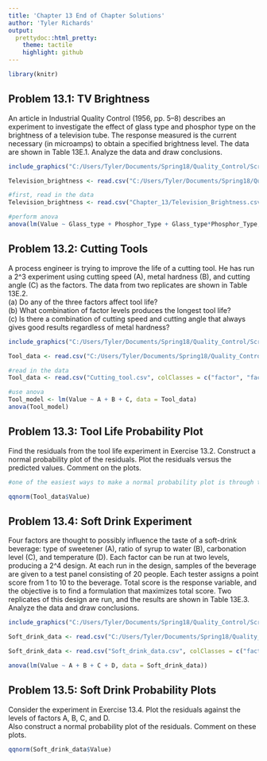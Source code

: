 ```yaml
---
title: 'Chapter 13 End of Chapter Solutions'
author: 'Tyler Richards'
output:
  prettydoc::html_pretty:
    theme: tactile
    highlight: github
---
```



```r
library(knitr)
```

## Problem 13.1: TV Brightness

An article in Industrial Quality Control (1956, pp. 5–8) describes an experiment to investigate the effect of glass type and phosphor type on the brightness of a television tube. The response measured is the current necessary (in microamps) to obtain a specified brightness level. The data are shown in Table 13E.1. Analyze the data and draw conclusions.

```r
include_graphics("C:/Users/Tyler/Documents/Spring18/Quality_Control/Screenshots/Exercise_13_1.png")
```

```r
Television_brightness <- read.csv("C:/Users/Tyler/Documents/Spring18/Quality_Control/Chapter_13/Television_Brightness.csv", colClasses = c("factor", "factor", "numeric"))
```

```r
#first, read in the data
Television_brightness <- read.csv("Chapter_13/Television_Brightness.csv", colClasses = c("factor", "factor", "numeric"))
```

```r
#perform anova
anova(lm(Value ~ Glass_type + Phosphor_Type + Glass_type*Phosphor_Type, data = Television_brightness))
```


  
## Problem 13.2: Cutting Tools

A process engineer is trying to improve the life of a
cutting tool. He has run a 2^3 experiment using cutting speed (A), metal hardness (B), and cutting angle (C) as the factors. The data from two replicates are shown in Table 13E.2.  
(a) Do any of the three factors affect tool life?  
(b) What combination of factor levels produces the longest tool life?  
(c) Is there a combination of cutting speed and cutting angle that always gives good results regardless of metal hardness?  

```r
include_graphics("C:/Users/Tyler/Documents/Spring18/Quality_Control/Screenshots/Exercise_13_2.png")
```

```r

Tool_data <- read.csv("C:/Users/Tyler/Documents/Spring18/Quality_Control/Chapter_13/Cutting_tool.csv", colClasses = c("factor", "factor", "factor", "numeric"))
```

```r
#read in the data
Tool_data <- read.csv("Cutting_tool.csv", colClasses = c("factor", "factor", "factor", "factor", "numeric"))
```

```r
#use anova
Tool_model <- lm(Value ~ A + B + C, data = Tool_data)
anova(Tool_model)
```


## Problem 13.3: Tool Life Probability Plot

Find the residuals from the tool life experiment in Exercise 13.2. Construct a normal probability plot of the residuals. Plot the residuals versus the predicted values. Comment on the plots.  

```r
#one of the easiest ways to make a normal probability plot is through the rstandard function

qqnorm(Tool_data$Value)

```


## Problem 13.4: Soft Drink Experiment

Four factors are thought to possibly influence the taste of a soft-drink beverage: type of sweetener (A), ratio of syrup to water (B), carbonation level (C), and temperature (D). Each factor can be run at two levels, producing a 2^4 design. At each run in the design, samples of the beverage are given to a test panel consisting of 20 people. Each tester assigns a point score from 1 to 10 to the beverage. Total score is the response variable, and the objective is to find a formulation that maximizes total score. Two replicates of this design are run, and the results are shown in Table 13E.3. Analyze the data and draw conclusions.  

```r
include_graphics("C:/Users/Tyler/Documents/Spring18/Quality_Control/Screenshots/Exercise_13_4.png")
```

```r
Soft_drink_data <- read.csv("C:/Users/Tyler/Documents/Spring18/Quality_Control/Chapter_13/Soft_drink_data.csv", colClasses = c("factor", "factor", "factor", "factor", "numeric"))
```

```r
Soft_drink_data <- read.csv("Soft_drink_data.csv", colClasses = c("factor", "factor", "factor", "factor", "numeric"))
```

```r
anova(lm(Value ~ A + B + C + D, data = Soft_drink_data))
```


## Problem 13.5: Soft Drink Probability Plots

Consider the experiment in Exercise 13.4. Plot the residuals against the levels of factors A, B, C, and D.  
Also construct a normal probability plot of the residuals. Comment on these plots.

```r
qqnorm(Soft_drink_data$Value)
```

